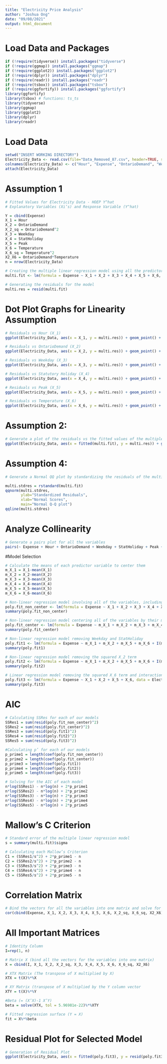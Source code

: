---
title: "Electricity Price Analysis"
author: "Joshua Ong"
date: "09/08/2021"
output: html_document
---

# Load Data and Packages
```{r setup, include=FALSE}
if (!require(tidyverse)) install.packages("tidyverse")
if (!require(ggmap)) install.packages("ggmap")
if (!require(ggplot2)) install.packages("ggplot2")
if (!require(dplyr)) install.packages("dplyr")
if (!require(readr)) install.packages("readr")
if (!require(tsbox)) install.packages("tsbox")
if (!require(ggfortify)) install.packages("ggfortify")
library(ggfortify)
library(tsbox) # functions: ts_ts
library(tidyverse)
library(ggmap)
library(ggplot2)
library(dplyr)
library(readr)
```

# Load Data
```{r}
setwd("INSERT WORKING DIRECTORY")
Electricity_Data <- read.csv(file="Data_Removed_87.csv", header=TRUE, sep=",")
colnames(Electricity_Data) <- c("Hour", "Expense", "OntarioDemand", "Weekday", "StatHoliday", "Peak", "Temperature")
attach(Electricity_Data)
```

# Assumption 1
```{r}
# Fitted Values for Electricity Data - HOEP Y^hat
# Explanatory Variables (Xi’s) and Response Variable (Y^hat)

Y = cbind(Expense)
X_1 = Hour
X_2 = OntarioDemand
X_2_sq = OntarioDemand^2
X_3 = Weekday
X_4 = StatHoliday
X_5 = Peak
X_6 = Temperature
X_6_sq = Temperature^2
X2_X6 = OntarioDemand*Temperature
n = nrow(Electricity_Data)

# Creating the multiple linear regression model using all the predictor variables
multi.fit <- lm(formula = Expense ~ X_1 + X_2 + X_3 + X_4 + X_5 + X_6, data = Electricity_Data)

# Generating the residuals for the model
multi.res = resid(multi.fit)
```

# Dot Plot Graphs for Linearity Assumption
```{r}
# Residuals vs Hour (X_1)
ggplot(Electricity_Data, aes(x = X_1, y = multi.res)) + geom_point() + geom_hline(yintercept = 0.0) + labs(y = "Residuals", x = "Hour") + ggtitle("Residuals vs Hours")

# Residuals vs OntarioDemand (X_2)
ggplot(Electricity_Data, aes(x = X_2, y = multi.res)) + geom_point() + geom_hline(yintercept = 0.0) + labs(y = "Residuals", x = "OntarioDemand") + ggtitle("Residuals vs Ontario Demand")

# Residuals vs Weekday (X_3)
ggplot(Electricity_Data, aes(x = X_3, y = multi.res)) + geom_point() + geom_hline(yintercept = 0.0) + labs(y = "Residuals", x = "Weekday") + ggtitle("Residuals vs Weekday")

# Residuals vs Statutory Holiday (X_4)
ggplot(Electricity_Data, aes(x = X_4, y = multi.res)) + geom_point() + geom_hline(yintercept = 0.0) + labs(y = "Residuals", x = "StatHoliday") + ggtitle("Residuals vs Statutory Holiday")

# Residuals vs Peak (X_5)
ggplot(Electricity_Data, aes(x = X_5, y = multi.res)) + geom_point() + geom_hline(yintercept = 0.0) + labs(y = "Residuals", x = "Peak") + ggtitle("Residuals vs Peak")

# Residuals vs Temperature (X_6)
ggplot(Electricity_Data, aes(x = X_6, y = multi.res)) + geom_point() + geom_hline(yintercept = 0.0) + labs(y = "Residuals", x = "Temperature") + ggtitle("Residuals vs Temperature")
```

# Assumption 2:
```{r}
# Generate a plot of the residuals vs the fitted values of the multiple linear regression model
ggplot(Electricity_Data, aes(x = fitted(multi.fit), y = multi.res)) + geom_point() + geom_hline(yintercept = 0.0) + labs(y = "Residuals", x = "Fitted Values") + ggtitle("Residuals vs Fitted Values")
```

# Assumption 4:
```{r}
# Generate a Normal QQ plot by standardizing the residuals of the multiple linear regression model and plotting them against the normal scores

multi.stdres = rstandard(multi.fit)
qqnorm(multi.stdres, 
       ylab="Standardized Residuals", 
       xlab="Normal Scores", 
       main="Normal Q-Q plot") 
qqline(multi.stdres)
```

# Analyze Collinearity
```{r}
# Generate a pairs plot for all the variables
pairs(~ Expense + Hour + OntarioDemand + Weekday + StatHoliday + Peak + Temperature , data = Electricity_Data )
```

#Model Selection
```{r}
# Calculate the means of each predictor variable to center them
m_X_1 = X_1-mean(X_1)
m_X_2 = X_2-mean(X_2)
m_X_3 = X_3-mean(X_3)
m_X_4 = X_4-mean(X_4)
m_X_5 = X_5-mean(X_5)
m_X_6 = X_6-mean(X_6)

# Non-linear regression model involving all of the variables, including the interaction terms and quadratic terms
poly.fit_non_center <- lm(formula = Expense ~ X_1 + X_2 + X_3 + X_4 + X_5 + X_6 + X_2_sq + X_6_sq + X2_X6)
summary(poly.fit_non_center)

# Non-linear regression model centering all of the variables by their mean
poly.fit_center <- lm(formula = Expense ~ m_X_1 + m_X_2 + m_X_3 + m_X_4 + m_X_5 + m_X_6 + I(m_X_2^2) + I(m_X_6^2) + I(m_X_2*m_X_6), data = Electricity_Data)
summary(poly.fit_center)

# Non-linear regression model removing Weekday and StatHoliday
poly.fit1 <- lm(formula = Expense ~ m_X_1 + m_X_2 + m_X_5 + m_X_6 + I(m_X_2^2) + I(m_X_6^2) + I(m_X_2*m_X_6), data = Electricity_Data)
summary(poly.fit1)

# Non-linear regression model removing the squared X_2 term
poly.fit2 <- lm(formula = Expense ~ m_X_1 + m_X_2 + m_X_5 + m_X_6 + I(m_X_6^2) + I(m_X_2*m_X_6), data = Electricity_Data)
summary(poly.fit2)

# Linear regression model removing the squared X_6 term and interaction term
poly.fit3 <- lm(formula = Expense ~ X_1 + X_2 + X_5 + X_6, data = Electricity_Data)
summary(poly.fit3)
```

# AIC
```{r}
# Calculating SSRes for each of our models
SSRes1 = sum(resid(poly.fit_non_center)^2)
SSRes2 = sum(resid(poly.fit_center)^2)
SSRes3 = sum(resid(poly.fit1)^2)
SSRes4 = sum(resid(poly.fit2)^2)
SSRes5 = sum(resid(poly.fit3)^2)

#Calculating p’ for each of our models
p_prime1 = length(coef(poly.fit_non_center))
p_prime2 = length(coef(poly.fit_center))
p_prime3 = length(coef(poly.fit1))
p_prime4 = length(coef(poly.fit2))
p_prime5 = length(coef(poly.fit3))

# Solving for the AIC of each model
n*log(SSRes1) - n*log(n) + 2*p_prime1
n*log(SSRes2) - n*log(n) + 2*p_prime2
n*log(SSRes3) - n*log(n) + 2*p_prime3
n*log(SSRes4) - n*log(n) + 2*p_prime4
n*log(SSRes5) - n*log(n) + 2*p_prime5
```

# Mallow’s C Criterion
```{r}
# Standard error of the multiple linear regression model
s = summary(multi.fit)$sigma

# Calculating each Mallow’s Criterion 
C1 = (SSRes1/s^2) + 2*p_prime1 - n
C2 = (SSRes2/s^2) + 2*p_prime2 - n
C3 = (SSRes3/s^2) + 2*p_prime3 - n
C4 = (SSRes4/s^2) + 2*p_prime4 - n
C5 = (SSRes5/s^2) + 2*p_prime5 - n
```

# Correlation Matrix
```{r}
# Bind the vectors for all the variables into one matrix and solve for the correlation
cor(cbind(Expense, X_1, X_2, X_3, X_4, X_5, X_6, X_2_sq, X_6_sq, X2_X6))
```


# All Important Matrices
```{r}
# Identity Column
I=rep(1, n)

# Matrix X (bind all the vectors for the variables into one matrix)
X = cbind(I, X_1, X_2, X_2_sq, X_3, X_4, X_5, X_6, X_6_sq, X2_X6)

# XTX Matrix (The transpose of X multiplied by X)
XTX = t(X)%*%X

# XY Matrix (transpose of X multiplied by the Y column vector
XTY = t(X)%*%Y

#Beta (= (X’X)-1 X’Y)
beta = solve(XTX, tol = 5.96981e-22)%*%XTY

# Fitted regression surface (Y = X)
fit = X%*%beta
```

# Residual Plot for Selected Model
```{r}
# Generation of Residual Plot
ggplot(Electricity_Data, aes(x = fitted(poly.fit3), y = resid(poly.fit3))) + geom_point() + geom_hline(yintercept = 0.0) + labs(y = "Residuals", x = "Fitted Values") + ggtitle("Residuals vs Fitted Values")
```
